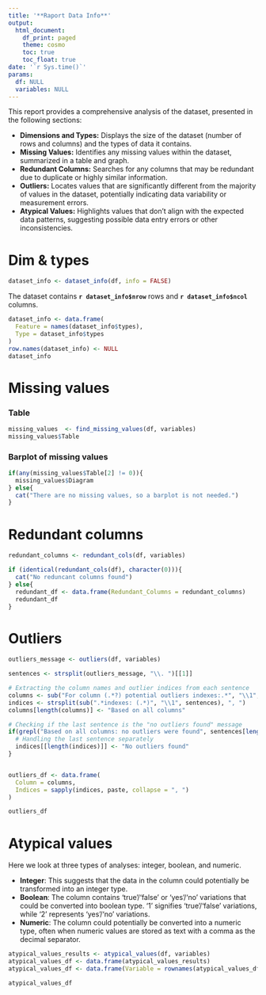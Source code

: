 ```yaml
---
title: '**Raport Data Info**'
output:
  html_document:
    df_print: paged
    theme: cosmo
    toc: true
    toc_float: true
date: '`r Sys.time()`'
params:
  df: NULL
  variables: NULL
---
```


This report provides a comprehensive analysis of the dataset, presented in the following sections:

- **Dimensions and Types:** Displays the size of the dataset (number of rows and columns) and the types of data it contains.
- **Missing Values:** Identifies any missing values within the dataset, summarized in a table and graph.
- **Redundant Columns:** Searches for any columns that may be redundant due to duplicate or highly similar information.
- **Outliers:** Locates values that are significantly different from the majority of values in the dataset, potentially indicating data variability or measurement errors.
- **Atypical Values:** Highlights values that don't align with the expected data patterns, suggesting possible data entry errors or other inconsistencies.

# Dim & types 

```r
dataset_info <- dataset_info(df, info = FALSE)
```
The dataset contains **`r dataset_info$nrow`** rows and **`r dataset_info$ncol`** columns.


```r
dataset_info <- data.frame(
  Feature = names(dataset_info$types),
  Type = dataset_info$types
)
row.names(dataset_info) <- NULL
dataset_info
```

# Missing values

### Table
```r
missing_values  <- find_missing_values(df, variables)
missing_values$Table
```

### Barplot of missing values

```r
if(any(missing_values$Table[2] != 0)){
  missing_values$Diagram
} else{
  cat("There are no missing values, so a barplot is not needed.")
}
```

# Redundant columns

```r
redundant_columns <- redundant_cols(df, variables)

if (identical(redundant_cols(df), character(0))){
  cat("No reduncant columns found")
} else{
  redundant_df <- data.frame(Redundant_Columns = redundant_columns)
  redundant_df
}
```

# Outliers

```r
outliers_message <- outliers(df, variables)

sentences <- strsplit(outliers_message, "\\. ")[[1]]

# Extracting the column names and outlier indices from each sentence
columns <- sub("For column (.*?) potential outliers indexes:.*", "\\1", sentences)
indices <- strsplit(sub(".*indexes: (.*)", "\\1", sentences), ", ")
columns[length(columns)] <- "Based on all columns"

# Checking if the last sentence is the "no outliers found" message
if(grepl("Based on all columns: no outliers were found", sentences[length(sentences)])){
  # Handling the last sentence separately
  indices[[length(indices)]] <- "No outliers found"
}


outliers_df <- data.frame(
  Column = columns,
  Indices = sapply(indices, paste, collapse = ", ")
)

outliers_df
```
# Atypical values

Here we look at three types of analyses: integer, boolean, and numeric.

- **Integer**: This suggests that the data in the column could potentially be transformed into an integer type.
- **Boolean**: The column contains 'true'/'false' or 'yes'/'no' variations that could be converted into boolean type. '1' signifies 'true'/'false' variations, while '2' represents 'yes'/'no' variations.
- **Numeric**: The column could potentially be converted into a numeric type, often when numeric values are stored as text with a comma as the decimal separator.


```r
atypical_values_results <- atypical_values(df, variables)
atypical_values_df <- data.frame(atypical_values_results)
atypical_values_df <- data.frame(Variable = rownames(atypical_values_df), atypical_values_df, row.names = NULL)

atypical_values_df
```
